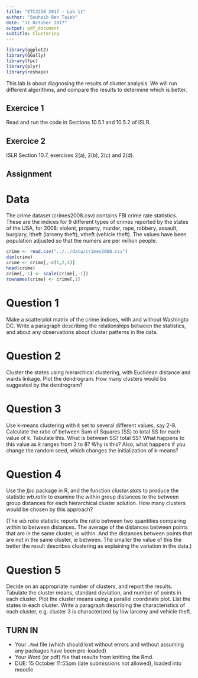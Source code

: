 ```yaml
---
title: "ETC3250 2017 - Lab 11"
author: "Souhaib Ben Taieb"
date: "11 October 2017"
output: pdf_document
subtitle: Clustering
---
```



```r
library(ggplot2)
library(GGally)
library(fpc)
library(plyr)
library(reshape)
```

This lab is about diagnosing the results of cluster analysis. We will run different algorithms, and compare the results to determine which is better.

## Exercice 1

Read and run the code in Sections 10.5.1 and 10.5.2 of ISLR.

## Exercice 2

ISLR Section 10.7, exercises 2(a), 2(b), 2(c) and 2(d).

## Assignment


# Data 

The crime dataset (crimes2008.csv) contains FBI crime rate statistics. These are the indices for 9 different types of crimes reported by the states of the USA, for 2008: violent, property, murder, rape, robbery, assault, burglary, ltheft (larceny theft), vtheft (vehicle theft). The values have been population adjusted so that the numers are per million people.

```r
crime <- read.csv("../../data/crimes2008.csv")
dim(crime)
crime <- crime[,-c(1,2,4)]
head(crime)
crime[,-1] <- scale(crime[,-1])
rownames(crime) <- crime[,1]
```

# Question 1

Make a scatterplot matrix of the crime indices, with and without Washingto DC. Write a paragraph describing the relationships between the statistics, and about any observations about cluster patterns in the data.

# Question 2

Cluster the states using hierarchical clustering, with Euclidean distance and wards linkage. Plot the dendrogram. How many clusters would be suggested by the dendrogram?


# Question 3

Use k-means clustering with *k* set to several different values, say 2-8. Calculate the ratio of between Sum of Squares (SS) to total SS for each value of k. Tabulate this. What is between SS? total SS? What happens to this value as $k$ ranges from 2 to 8? Why is this? Also, what happens if you change the random seed, which changes the initialization of k-means?

# Question 4

Use the *fpc* package in R, and the function *cluster.stats* to produce the statistic *wb.ratio* to examine the within group distances to the between group distances for each hierarchical cluster solution. How many clusters would be chosen by this approach? 

(The *wb.ratio* statistic reports the ratio between two quantities comparing within to between distances. The average of the distances between points that are in the same cluster, ie within. And the distances between points that are not in the same cluster, ie between. The smaller the value of this the better the result describes clustering as explaining the variation in the data.)

# Question 5

Decide on an appropriate number of clusters, and report the results. Tabulate the cluster means, standard deviation, and number of points in each cluster. Plot the cluster means using a parallel coordinate plot. List the states in each cluster. Write a paragraph describing the characteristics of each cluster, e.g. cluster 3 is characterized by low larceny and vehicle theft.


## TURN IN 

- Your `.Rmd` file (which should knit without errors and without assuming any packages have been pre-loaded)
- Your Word (or pdf) file that results from knitting the Rmd.
- DUE: 15 October 11:55pm (late submissions not allowed), loaded into moodle
